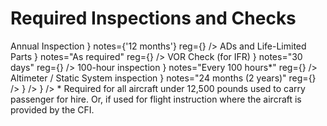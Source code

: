 

# Required Inspections and Checks

<Acronym>
    <AcronymRow
        letter="A"
        title={
            <Link href="/topics/regulations/inspections/annuals">
                Annual Inspection
            </Link>
        }
        notes={'12 months'}
        reg={<Reg part="91.409" />}
    />
    <AcronymRow
        letter="A"
        title={
            <Link href="/topics/regulations/airworthiness-certificate">
                ADs and Life-Limited Parts
            </Link>
        }
        notes="As required"
        reg={<Reg part="91.403" />}
    />
    <AcronymRow
        letter="V"
        title={
            <Link href="/topics/regulations/registration">
                VOR Check (for IFR)
            </Link>
        }
        notes="30 days"
        reg={<Reg part="91.171" />}
    />
    <AcronymRow
        letter="1"
        title={
            <Link href="/topics/regulations/inspections/100-hour">
                100-hour inspection
            </Link>
        }
        notes="Every 100 hours*"
        reg={<Reg part="91.409" />}
    />
    <AcronymRow
        letter="A"
        title={
            <Link href="/topics/regulations/afms">
                Altimeter / Static System inspection
            </Link>
        }
        notes="24 months (2 years)"
        reg={<Reg part="91.411" />}
    />
    <AcronymRow
        letter="T"
        title="Transponder"
        notes="24 months (2 years)"
        reg={<Reg part="91.413" />}
    />
    <AcronymRow
        letter="E"
        title="ELT Inspection"
        notes="12 months"
        reg={<Reg part="91.207" />}
    />
</Acronym>

<Footnotes>
    * Required for all aircraft under 12,500 pounds used to carry passenger for
    hire. Or, if used for flight instruction where the aircraft is provided by
    the CFI.
</Footnotes>
